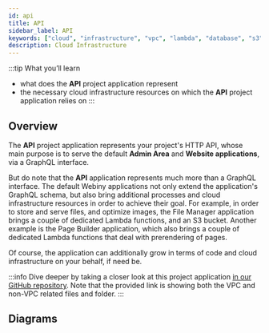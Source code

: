 ```yaml
---
id: api
title: API
sidebar_label: API
keywords: ["cloud", "infrastructure", "vpc", "lambda", "database", "s3", "storage", "diagram"]
description: Cloud Infrastructure
---
```



:::tip What you’ll learn

- what does the **API** project application represent
- the necessary cloud infrastructure resources on which the **API** project application relies on
:::

## Overview

The **API** project application represents your project's HTTP API, whose main purpose is to serve the default **Admin Area** and **Website applications**, via a GraphQL interface.

But do note that the **API** application represents much more than a GraphQL interface. The default Webiny applications not only extend the application's GraphQL schema, but also bring additional processes and cloud infrastructure resources in order to achieve their goal. For example, in order to store and serve files, and optimize images, the File Manager application brings a couple of dedicated Lambda functions, and an S3 bucket. Another example is the Page Builder application, which also brings a couple of dedicated Lambda functions that deal with prerendering of pages.

Of course, the application can additionally grow in terms of code and cloud infrastructure on your behalf, if need be.

:::info
Dive deeper by taking a closer look at this project application [in our GitHub repository](https://github.com/webiny/webiny-js/tree/v5/packages/cwp-template-aws/template/api). Note that the provided link is showing both the VPC and non-VPC related files and folder.
:::

## Diagrams

<DiagramApi />
